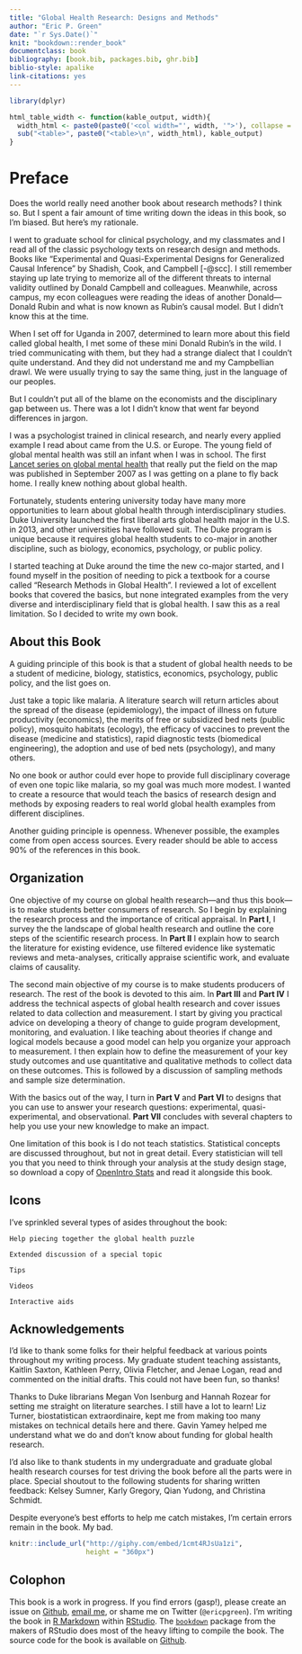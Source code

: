 ```yaml
--- 
title: "Global Health Research: Designs and Methods"
author: "Eric P. Green"
date: "`r Sys.Date()`"
knit: "bookdown::render_book"
documentclass: book
bibliography: [book.bib, packages.bib, ghr.bib]
biblio-style: apalike
link-citations: yes
---
```


```r
library(dplyr)

html_table_width <- function(kable_output, width){
  width_html <- paste0(paste0('<col width="', width, '">'), collapse = "\n")
  sub("<table>", paste0("<table>\n", width_html), kable_output)
}
```

# Preface{-}

Does the world really need another book about research methods? I think so. But I spent a fair amount of time writing down the ideas in this book, so I'm biased. But here's my rationale.

I went to graduate school for clinical psychology, and my classmates and I read all of the classic psychology texts on research design and methods. Books like "Experimental and Quasi-Experimental Designs for Generalized Causal Inference" by Shadish, Cook, and Campbell [-@scc]. I still remember staying up late trying to memorize all of the different threats to internal validity outlined by Donald Campbell and colleagues. Meanwhile, across campus, my econ colleagues were reading the ideas of another Donald—Donald Rubin and what is now known as Rubin's causal model. But I didn't know this at the time.

When I set off for Uganda in 2007, determined to learn more about this field called global health, I met some of these mini Donald Rubin's in the wild. I tried communicating with them, but they had a strange dialect that I couldn't quite understand. And they did not understand me and my Campbellian drawl. We were usually trying to say the same thing, just in the language of our peoples.

But I couldn't put all of the blame on the economists and the disciplinary gap between us. There was a lot I didn't know that went far beyond differences in jargon. 

I was a psychologist trained in clinical research, and nearly every applied example I read about came from the U.S. or Europe. The young field of global mental health was still an infant when I was in school. The first <a href="http://www.thelancet.com/series/global-mental-health" target="_blank">Lancet series on global mental health</a> that really put the field on the map was published in September 2007 as I was getting on a plane to fly back home. I really knew nothing about global health.

Fortunately, students entering university today have many more opportunities to learn about global health through interdisciplinary studies. Duke University launched the first liberal arts global health major in the U.S. in 2013, and other universities have followed suit. The Duke program is unique because it requires global health students to co-major in another discipline, such as biology, economics, psychology, or public policy.

I started teaching at Duke around the time the new co-major started, and I found myself in the position of needing to pick a textbook for a course called "Research Methods in Global Health". I reviewed a lot of excellent books that covered the basics, but none integrated examples from the very diverse and interdisciplinary field that is global health. I saw this as a real limitation. So I decided to write my own book.

## About this Book{-}

A guiding principle of this book is that a student of global health needs to be a student of medicine, biology, statistics, economics, psychology, public policy, and the list goes on. 

Just take a topic like malaria. A literature search will return articles about the spread of the disease (epidemiology), the impact of illness on future productivity (economics), the merits of free or subsidized bed nets (public policy), mosquito habitats (ecology), the efficacy of vaccines to prevent the disease (medicine and statistics), rapid diagnostic tests (biomedical engineering), the adoption and use of bed nets (psychology), and many others.

No one book or author could ever hope to provide full disciplinary coverage of even one topic like malaria, so my goal was much more modest. I wanted to create a resource that would teach the basics of research design and methods by exposing readers to real world global health examples from different disciplines.

Another guiding principle is openness. Whenever possible, the examples come from open access sources. Every reader should be able to access 90% of the references in this book.

## Organization{-}

One objective of my course on global health research—and thus this book—is to make students better consumers of research. So I begin by explaining the research process and the importance of critical appraisal. In **Part I**, I survey the the landscape of global health research and outline the core steps of the scientific research process. In **Part II** I explain how to search the literature for existing evidence, use filtered evidence like systematic reviews and meta-analyses, critically appraise scientific work, and evaluate claims of causality.

The second main objective of my course is to make students producers of research. The rest of the book is devoted to this aim. In **Part III** and **Part IV** I address the technical aspects of global health research and cover issues related to data collection and measurement. I start by giving you practical advice on developing a theory of change to guide program development, monitoring, and evaluation. I like teaching about theories if change and logical models because a good model can help you organize your approach to measurement. I then explain how to define the measurement of your key study outcomes and use quantitative and qualitative methods to collect data on these outcomes. This is followed by a discussion of sampling methods and sample size determination.

With the basics out of the way, I turn in **Part V** and **Part VI** to designs that you can use to answer your research questions: experimental, quasi-experimental, and observational. **Part VII** concludes with several chapters to help you use your new knowledge to make an impact.

One limitation of this book is I do not teach statistics. Statistical concepts are discussed throughout, but not in great detail. Every statistician will tell you that you need to think through your analysis at the study design stage, so download a copy of [OpenIntro Stats](https://www.openintro.org/stat/) and read it alongside this book. 

## Icons {-}

I’ve sprinkled several types of asides throughout the book:

```block
Help piecing together the global health puzzle
```

```block
Extended discussion of a special topic
```

```block
Tips
```

```block
Videos
```

```block
Interactive aids
```

## Acknowledgements{-}

I'd like to thank some folks for their helpful feedback at various points throughout my writing process. My graduate student teaching assistants, Kaitlin Saxton, Kathleen Perry, Olivia Fletcher, and Jenae Logan, read and commented on the initial drafts. This could not have been fun, so thanks!

Thanks to Duke librarians Megan Von Isenburg and Hannah Rozear for setting me straight on literature searches. I still have a lot to learn! Liz Turner, biostatistican extraordinaire, kept me from making too many mistakes on technical details here and there. Gavin Yamey helped me understand what we do and don't know about funding for global health research.

I'd also like to thank students in my undergraduate and graduate global health research courses for test driving the book before all the parts were in place. Special shoutout to the following students for sharing written feedback: Kelsey Sumner, Karly Gregory, Qian Yudong, and Christina Schmidt.

Despite everyone's best efforts to help me catch mistakes, I'm certain errors remain in the book. My bad.

```r
knitr::include_url("http://giphy.com/embed/1cmt4RJsUa1zi",
                   height = "360px")
```

## Colophon{-}

This book is a work in progress. If you find errors (gasp!), please create an issue on [Github](https://github.com/ericpgreen/GHR), [email me](eric.green@duke.edu), or shame me on Twitter (`@ericpgreen`). I'm writing the book in [R Markdown](http://rmarkdown.rstudio.com/) within [RStudio](https://www.rstudio.com/). The [`bookdown`](https://github.com/rstudio/bookdown) package from the makers of RStudio does most of the heavy lifting to compile the book. The source code for the book is available on [Github](https://github.com/ericpgreen/GHRbook).
